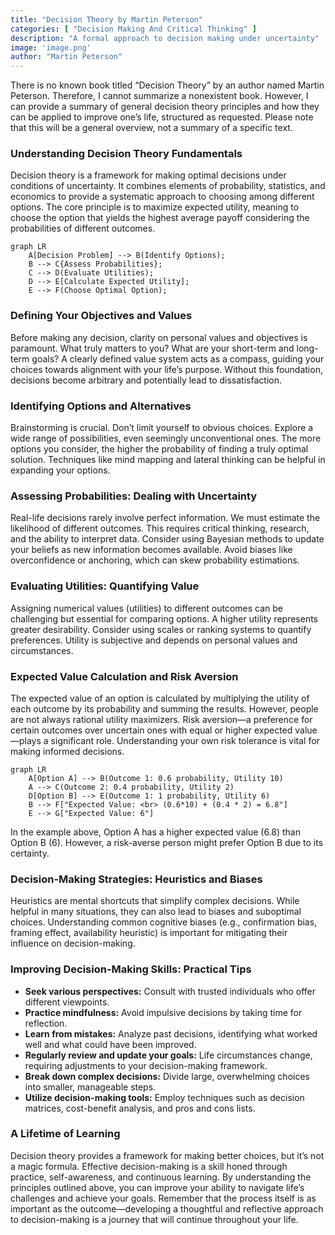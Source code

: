 ```yaml
---
title: "Decision Theory by Martin Peterson"
categories: [ "Decision Making And Critical Thinking" ]
description: "A formal approach to decision making under uncertainty"
image: 'image.png'
author: "Martin Peterson"
---
```

There is no known book titled "Decision Theory" by an author named Martin Peterson.  Therefore, I cannot summarize a nonexistent book.  However, I can provide a summary of general decision theory principles and how they can be applied to improve one's life, structured as requested.  Please note that this will be a general overview, not a summary of a specific text.


### Understanding Decision Theory Fundamentals

Decision theory is a framework for making optimal decisions under conditions of uncertainty. It combines elements of probability, statistics, and economics to provide a systematic approach to choosing among different options.  The core principle is to maximize expected utility, meaning to choose the option that yields the highest average payoff considering the probabilities of different outcomes.

```mermaid
graph LR
    A[Decision Problem] --> B(Identify Options);
    B --> C{Assess Probabilities};
    C --> D(Evaluate Utilities);
    D --> E[Calculate Expected Utility];
    E --> F(Choose Optimal Option);
```


### Defining Your Objectives and Values

Before making any decision, clarity on personal values and objectives is paramount. What truly matters to you?  What are your short-term and long-term goals?  A clearly defined value system acts as a compass, guiding your choices towards alignment with your life's purpose.  Without this foundation, decisions become arbitrary and potentially lead to dissatisfaction.

### Identifying Options and Alternatives

Brainstorming is crucial.  Don't limit yourself to obvious choices. Explore a wide range of possibilities, even seemingly unconventional ones.  The more options you consider, the higher the probability of finding a truly optimal solution. Techniques like mind mapping and lateral thinking can be helpful in expanding your options.

### Assessing Probabilities: Dealing with Uncertainty

Real-life decisions rarely involve perfect information. We must estimate the likelihood of different outcomes. This requires critical thinking, research, and the ability to interpret data.  Consider using Bayesian methods to update your beliefs as new information becomes available.  Avoid biases like overconfidence or anchoring, which can skew probability estimations.

### Evaluating Utilities: Quantifying Value

Assigning numerical values (utilities) to different outcomes can be challenging but essential for comparing options.  A higher utility represents greater desirability.  Consider using scales or ranking systems to quantify preferences. Utility is subjective and depends on personal values and circumstances.

### Expected Value Calculation and Risk Aversion

The expected value of an option is calculated by multiplying the utility of each outcome by its probability and summing the results.  However, people are not always rational utility maximizers.  Risk aversion—a preference for certain outcomes over uncertain ones with equal or higher expected value—plays a significant role.  Understanding your own risk tolerance is vital for making informed decisions.

```mermaid
graph LR
    A[Option A] --> B(Outcome 1: 0.6 probability, Utility 10)
    A --> C(Outcome 2: 0.4 probability, Utility 2)
    D[Option B] --> E(Outcome 1: 1 probability, Utility 6)
    B --> F["Expected Value: <br> (0.6*10) + (0.4 * 2) = 6.8"]
    E --> G["Expected Value: 6"]
```

In the example above, Option A has a higher expected value (6.8) than Option B (6). However, a risk-averse person might prefer Option B due to its certainty.


### Decision-Making Strategies: Heuristics and Biases

Heuristics are mental shortcuts that simplify complex decisions. While helpful in many situations, they can also lead to biases and suboptimal choices. Understanding common cognitive biases (e.g., confirmation bias, framing effect, availability heuristic) is important for mitigating their influence on decision-making.

###  Improving Decision-Making Skills: Practical Tips

* **Seek various perspectives:**  Consult with trusted individuals who offer different viewpoints.
* **Practice mindfulness:**  Avoid impulsive decisions by taking time for reflection.
* **Learn from mistakes:** Analyze past decisions, identifying what worked well and what could have been improved.
* **Regularly review and update your goals:** Life circumstances change, requiring adjustments to your decision-making framework.
* **Break down complex decisions:**  Divide large, overwhelming choices into smaller, manageable steps.
* **Utilize decision-making tools:**  Employ techniques such as decision matrices, cost-benefit analysis, and pros and cons lists.

###  A Lifetime of Learning

Decision theory provides a framework for making better choices, but it's not a magic formula. Effective decision-making is a skill honed through practice, self-awareness, and continuous learning. By understanding the principles outlined above, you can improve your ability to navigate life's challenges and achieve your goals. Remember that the process itself is as important as the outcome—developing a thoughtful and reflective approach to decision-making is a journey that will continue throughout your life.

